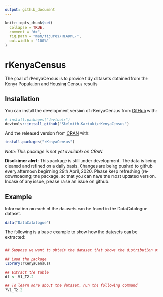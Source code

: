 ```yaml
---
output: github_document
---
```


<!-- README.md is generated from README.Rmd. Please edit that file -->

```r
knitr::opts_chunk$set(
  collapse = TRUE,
  comment = "#>",
  fig.path = "man/figures/README-",
  out.width = "100%"
)
```

# rKenyaCensus

<!-- badges: start -->
<!-- badges: end -->
The goal of rKenyaCensus is to provide tidy datasets obtained from the  Kenya Population and Housing Census results.

## Installation

You can install the development version of rKenyaCensus from [GitHub](https://github.com/) with:

``` r
# install.packages("devtools")
devtools::install_github("Shelmith-Kariuki/rKenyaCensus")
```
And the released version from [CRAN](https://CRAN.R-project.org) with:

``` r
install.packages("rKenyaCensus")
```
_Note: This package is not yet available on CRAN._

**Disclaimer alert**: This package is still under development. The data is being cleaned and refined on a daily basis. Changes are being pushed to github every afternoon beginning 29th April, 2020. Please keep refreshing (re-downloading) the package, so that you can have the most updated version. Incase of any issue, please raise an issue on github. 

## Example
Information on each of the datasets can be found in the DataCatalogue dataset.
``` r
data("DataCatalogue")
```

The following is a basic example to show how the datasets can be extracted:

``` r

## Suppose we want to obtain the dataset that shows the distribution of Population by Sex and County. This is Table 2.2 in Volume 1.

## Load the package
library(rKenyaCensus)

## Extract the table
df <- V1_T2.2

## To learn more about the dataset, run the following command
?V1_T2.2
```
